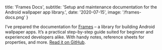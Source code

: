 
  title: 'Frames Docs',
  subtitle:
    'Setup and maintenance documentation for the Android wallpaper app library.',
  date: '2020-07-15',
  image: '/frames-docs.png'
}


<MarkdownContainer narrow>

I’ve prepared the documentation for [Frames](https://github.com/jahirfiquitiva/Frames)
– a library for building Android wallpaper apps. It’s a practical step-by-step guide
suited for beginner and experienced developers alike. With handy notes, reference sheets
for properties, and more. [Read it on GitHub](https://github.com/jahirfiquitiva/Frames/wiki).

</MarkdownContainer>
